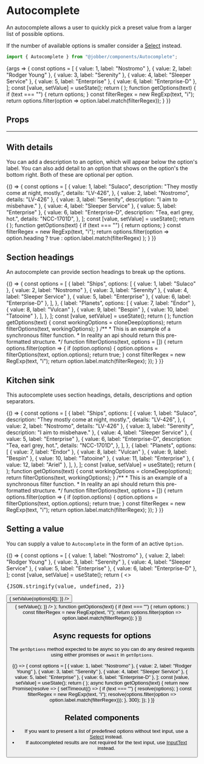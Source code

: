
<Meta title="Components/Autocomplete" component={Autocomplete} />

# Autocomplete

An autocomplete allows a user to quickly pick a preset value from a larger list
of possible options.

If the number of available options is smaller consider a
<a href="../?path=/docs/components-select--select">Select</a> instead.

```ts
import { Autocomplete } from "@jobber/components/Autocomplete";
```

<Canvas>
  <Story
    name="Autocomplete"
    args={{
      initialOptions: [],
      placeholder: "Search for something",
    }}
  >
    {args => {
      const options = [
        { value: 1, label: "Nostromo" },
        { value: 2, label: "Rodger Young" },
        { value: 3, label: "Serenity" },
        { value: 4, label: "Sleeper Service" },
        { value: 5, label: "Enterprise" },
        { value: 6, label: "Enterprise-D" },
      ];
      const [value, setValue] = useState();
      return (
        <Autocomplete
          {...args}
          value={value}
          onChange={setValue}
          getOptions={getOptions}
        />
      );
      function getOptions(text) {
        if (text === "") {
          return options;
        }
        const filterRegex = new RegExp(text, "i");
        return options.filter(option => option.label.match(filterRegex));
      }
    }}
  </Story>
</Canvas>

## Props

<ArgsTable of={Autocomplete} story="Autocomplete" />

---

## With details

You can add a description to an option, which will appear below the option's
label. You can also add detail to an option that shows on the option's the
bottom right. Both of these are optional per option.

<Canvas>
  <ExampleWithHooks>
    {() => {
      const options = [
        {
          value: 1,
          label: "Sulaco",
          description: "They mostly come at night, mostly.",
          details: "LV-426",
        },
        { value: 2, label: "Nostromo", details: "LV-426" },
        { value: 3, label: "Serenity", description: "I aim to misbehave." },
        { value: 4, label: "Sleeper Service" },
        { value: 5, label: "Enterprise" },
        {
          value: 6,
          label: "Enterprise-D",
          description: "Tea, earl grey, hot.",
          details: "NCC-1701D",
        },
      ];
      const [value, setValue] = useState();
      return (
        <Autocomplete
          value={value}
          initialOptions={options}
          onChange={setValue}
          getOptions={getOptions}
          placeholder="Search for something"
        />
      );
      function getOptions(text) {
        if (text === "") {
          return options;
        }
        const filterRegex = new RegExp(text, "i");
        return options.filter(option =>
          option.heading ? true : option.label.match(filterRegex)
        );
      }
    }}
  </ExampleWithHooks>
</Canvas>

## Section headings

An autocomplete can provide section headings to break up the options.

<Canvas>
  <ExampleWithHooks>
    {() => {
      const options = [
        {
          label: "Ships",
          options: [
            { value: 1, label: "Sulaco" },
            { value: 2, label: "Nostromo" },
            { value: 3, label: "Serenity" },
            { value: 4, label: "Sleeper Service" },
            { value: 5, label: "Enterprise" },
            { value: 6, label: "Enterprise-D" },
          ],
        },
        {
          label: "Planets",
          options: [
            { value: 7, label: "Endor" },
            { value: 8, label: "Vulcan" },
            { value: 9, label: "Bespin" },
            { value: 10, label: "Tatooine" },
          ],
        },
      ];
      const [value, setValue] = useState();
      return (
        <Autocomplete
          value={value}
          separators={true}
          initialOptions={options}
          onChange={setValue}
          getOptions={getOptions}
          placeholder="Search for something"
        />
      );
      function getOptions(text) {
        const workingOptions = cloneDeep(options);
        return filterOptions(text, workingOptions);
      }
      /**
       * This is an example of a synchronous filter function.
       * In reality an api should return this pre-formatted structure.
       */
      function filterOptions(text, options = []) {
        return options.filter(option => {
          if (option.options) {
            option.options = filterOptions(text, option.options);
            return true;
          }
          const filterRegex = new RegExp(text, "i");
          return option.label.match(filterRegex);
        });
      }
    }}
  </ExampleWithHooks>
</Canvas>

## Kitchen sink

This autocomplete uses section headings, details, descriptions and option
separators.

<Canvas>
  <ExampleWithHooks>
    {() => {
      const options = [
        {
          label: "Ships",
          options: [
            {
              value: 1,
              label: "Sulaco",
              description: "They mostly come at night, mostly.",
              details: "LV-426",
            },
            { value: 2, label: "Nostromo", details: "LV-426" },
            { value: 3, label: "Serenity", description: "I aim to misbehave." },
            { value: 4, label: "Sleeper Service" },
            { value: 5, label: "Enterprise" },
            {
              value: 6,
              label: "Enterprise-D",
              description: "Tea, earl grey, hot.",
              details: "NCC-1701D",
            },
          ],
        },
        {
          label: "Planets",
          options: [
            { value: 7, label: "Endor" },
            { value: 8, label: "Vulcan" },
            { value: 9, label: "Bespin" },
            { value: 10, label: "Tatooine" },
            { value: 11, label: "Enterprise" },
            { value: 12, label: "Ariel" },
          ],
        },
      ];
      const [value, setValue] = useState();
      return (
        <Autocomplete
          value={value}
          initialOptions={options}
          onChange={setValue}
          getOptions={getOptions}
          size={"small"}
          placeholder="Search for something"
        />
      );
      function getOptions(text) {
        const workingOptions = cloneDeep(options);
        return filterOptions(text, workingOptions);
      }
      /**
       * This is an example of a synchronous filter function.
       * In reality an api should return this pre-formatted structure.
       */
      function filterOptions(text, options = []) {
        return options.filter(option => {
          if (option.options) {
            option.options = filterOptions(text, option.options);
            return true;
          }
          const filterRegex = new RegExp(text, "i");
          return option.label.match(filterRegex);
        });
      }
    }}
  </ExampleWithHooks>
</Canvas>

## Setting a value

You can supply a value to `Autocomplete` in the form of an active `Option`.

<Canvas>
  <ExampleWithHooks>
    {() => {
      const options = [
        { value: 1, label: "Nostromo" },
        { value: 2, label: "Rodger Young" },
        { value: 3, label: "Serenity" },
        { value: 4, label: "Sleeper Service" },
        { value: 5, label: "Enterprise" },
        { value: 6, label: "Enterprise-D" },
      ];
      const [value, setValue] = useState();
      return (
        <>
          <pre>{JSON.stringify(value, undefined, 2)}</pre>
          <Autocomplete
            value={value}
            initialOptions={[]}
            onChange={setValue}
            getOptions={getOptions}
            placeholder="Search for something"
          />
          <Button
            label="Choose the Enterprise"
            onClick={() => {
              setValue(options[4]);
            }}
          />
          <Button
            label="Reset"
            onClick={() => {
              setValue();
            }}
          />
        </>
      );
      function getOptions(text) {
        if (text === "") {
          return options;
        }
        const filterRegex = new RegExp(text, "i");
        return options.filter(option => option.label.match(filterRegex));
      }
    }}
  </ExampleWithHooks>
</Canvas>

## Async requests for options

The `getOptions` method expected to be async so you can do any desired requests
using either promises or `await` in `getOptions`.

<Canvas>
  <ExampleWithHooks>
    {() => {
      const options = [
        { value: 1, label: "Nostromo" },
        { value: 2, label: "Rodger Young" },
        { value: 3, label: "Serenity" },
        { value: 4, label: "Sleeper Service" },
        { value: 5, label: "Enterprise" },
        { value: 6, label: "Enterprise-D" },
      ];
      const [value, setValue] = useState();
      return (
        <Autocomplete
          value={value}
          initialOptions={[]}
          onChange={setValue}
          getOptions={getOptions}
          placeholder="Search for something"
        />
      );
      async function getOptions(text) {
        return new Promise(resolve => {
          setTimeout(() => {
            if (text === "") {
              resolve(options);
            }
            const filterRegex = new RegExp(text, "i");
            resolve(options.filter(option => option.label.match(filterRegex)));
          }, 300);
        });
      }
    }}
  </ExampleWithHooks>
</Canvas>

## Related components

- If you want to present a list of predefined options without text input, use a
  [Select](select) instead.
- If autocompleted results are not required for the text input, use
  [InputText](input-text) instead.
